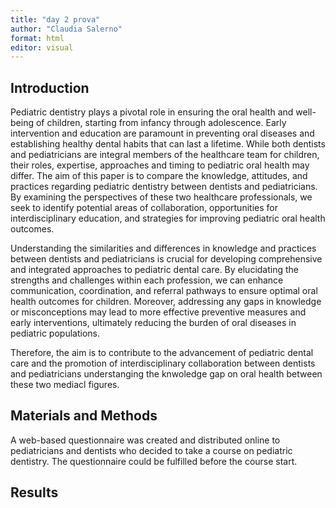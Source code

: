 ```yaml
---
title: "day 2 prova"
author: "Claudia Salerno"
format: html
editor: visual
---
```


## Introduction

Pediatric dentistry plays a pivotal role in ensuring the oral health and well-being of children, starting from infancy through adolescence. Early intervention and education are paramount in preventing oral diseases and establishing healthy dental habits that can last a lifetime. While both dentists and pediatricians are integral members of the healthcare team for children, their roles, expertise, approaches and timing to pediatric oral health may differ. The aim of this paper is to compare the knowledge, attitudes, and practices regarding pediatric dentistry between dentists and pediatricians. By examining the perspectives of these two healthcare professionals, we seek to identify potential areas of collaboration, opportunities for interdisciplinary education, and strategies for improving pediatric oral health outcomes.

Understanding the similarities and differences in knowledge and practices between dentists and pediatricians is crucial for developing comprehensive and integrated approaches to pediatric dental care. By elucidating the strengths and challenges within each profession, we can enhance communication, coordination, and referral pathways to ensure optimal oral health outcomes for children. Moreover, addressing any gaps in knowledge or misconceptions may lead to more effective preventive measures and early interventions, ultimately reducing the burden of oral diseases in pediatric populations.

Therefore, the aim is to contribute to the advancement of pediatric dental care and the promotion of interdisciplinary collaboration between dentists and pediatricians understanging the knwoledge gap on oral health between these two mediacl figures.

## Materials and Methods

A web-based questionnaire was created and distributed online to pediatricians and dentists who decided to take a course on pediatric dentistry. The questionnaire could be fulfilled before the course start.

## Results
